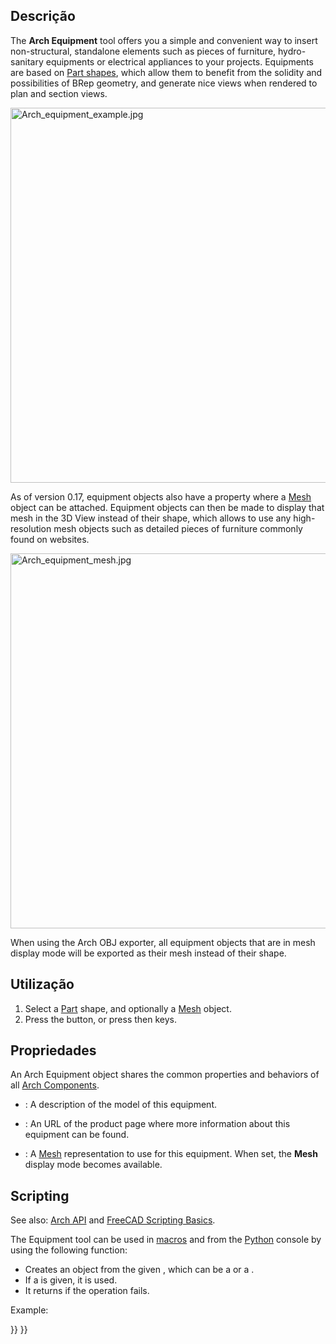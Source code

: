 <languages/>

<div class="mw-translate-fuzzy">
{{Docnav
|[[Arch_Truss/pt-br|Treliça]]
|[[Arch_Profile/pt-br|Perfil]]
|[[Arch_Workbench/pt-br|Arch]]
|IconL=Arch_Fence.svg
|IconR=Arch_CompPipe.png
|IconC=Workbench_Arch.svg
}}
</div>

{{GuiCommand
|Name=Arch Equipment
|MenuLocation=3D/BIM → Equipment
|Workbenches=[[BIM_Workbench|BIM]]
|Shortcut={{KEY|E}} {{KEY|Q}}
|SeeAlso=
}}

<span id="Description"></span>
==Descrição== 

The '''Arch Equipment''' tool offers you a simple and convenient way to insert non-structural, standalone elements such as pieces of furniture, hydro-sanitary equipments or electrical appliances to your projects. Equipments are based on [[Part_Workbench|Part shapes]], which allow them to benefit from the solidity and possibilities of BRep geometry, and generate nice views when rendered to plan and section views. 

[[Image:Arch equipment example.jpg|600px]]
{{Caption|Furniture objects enclosed in an [[Arch_Equipment|Arch Equipment]] object. The flat projections can be obtained by the [[Draft_Shape2DView|Draft Shape2DView]] tool}}

As of version 0.17, equipment objects also have a {{PropertyData|HiRes}} property where a [[Mesh Workbench|Mesh]] object can be attached. Equipment objects can then be made to display that mesh in the 3D View instead of their shape, which allows to use any high-resolution mesh objects such as detailed pieces of furniture commonly found on websites.

[[Image:Arch equipment mesh.jpg|600px]]
{{Caption|Furniture objects enclosed in an [[Arch Equipment|Arch Equipment]] object, with a high resolution mesh attached}}

When using the Arch OBJ exporter, all equipment objects that are in mesh display mode will be exported as their mesh instead of their shape.

<span id="Usage"></span>
==Utilização==

# Select a [[Part_Workbench|Part]] shape, and optionally a [[Mesh_Workbench|Mesh]] object.
# Press the {{Button|[[Image:Arch_Equipment.svg|16px]] [[Arch_Equipment|Equipment]]}} button, or press {{KEY|E}} then {{KEY|Q}} keys.

<span id="Properties"></span>
==Propriedades==

An Arch Equipment object shares the common properties and behaviors of all [[Arch_Component|Arch Components]].

* {{PropertyData|Model}}: A description of the model of this equipment.
* {{PropertyData|Url}}: An URL of the product page where more information about this equipment can be found.
* {{PropertyData|Mesh}}: A [[Mesh Workbench|Mesh]] representation to use for this equipment. When set, the '''Mesh''' display mode becomes available.

==Scripting==

See also: [[Arch API|Arch API]] and [[FreeCAD Scripting Basics|FreeCAD Scripting Basics]].

The Equipment tool can be used in [[Macros|macros]] and from the [[Python|Python]] console by using the following function:
{{Code|code=
Equipment = makeEquipment(baseobj=None, placement=None, name="Equipment")
}}

* Creates an {{incode|Equipment}} object from the given {{incode|baseobj}}, which can be a {{incode|Part}} or a {{incode|Mesh}}.
* If a {{incode|placement}} is given, it is used.
* It returns {{incode|None}} if the operation fails.

Example:
{{Code|code=
import FreeCAD, Arch

Box = FreeCAD.ActiveDocument.addObject("Part::Box", "Box")
Box.Length = 500
Box.Width = 2000
Box.Height = 600

Equip = Arch.makeEquipment(Box)
FreeCAD.ActiveDocument.recompute()
}}


<div class="mw-translate-fuzzy">
{{Docnav
|[[Arch_Truss/pt-br|Treliça]]
|[[Arch_Profile/pt-br|Perfil]]
|[[Arch_Workbench/pt-br|Arch]]
|IconL=Arch_Fence.svg
|IconR=Arch_CompPipe.png
|IconC=Workbench_Arch.svg
}}
</div>

{{BIM_Tools_navi{{#translation:}}}}
{{Userdocnavi{{#translation:}}}}